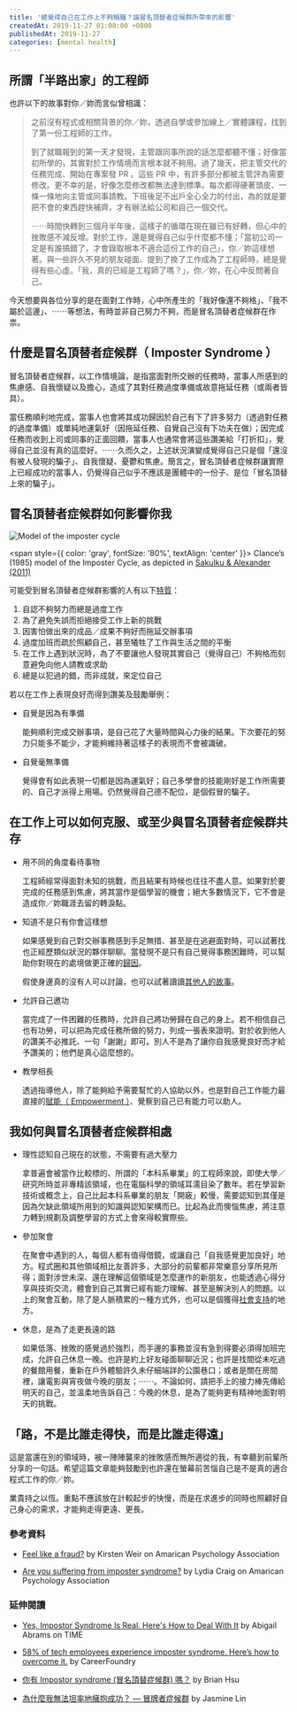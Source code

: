 ```yaml
---
title: '總覺得自己在工作上不夠稱職？論冒名頂替者症候群所帶來的影響'
createdAt: 2019-11-27 01:08:00 +0800
publishedAt: 2019-11-27
categories: [mental health]
---
```


## 所謂「半路出家」的工程師

也許以下的故事對你／妳而言似曾相識：

> 之前沒有程式或相關背景的你／妳，透過自學或參加線上／實體課程，找到了第一份工程師的工作。
>
> 到了就職報到的第一天才發現，主管跟同事所說的話怎麼都聽不懂；好像當初所學的，其實對於工作情境而言根本就不夠用。過了幾天，把主管交代的任務完成、開始在專案發 PR 。這些 PR 中，有許多部分都被主管評為需要修改。更不幸的是，好像怎麼修改都無法達到標準。每次都得硬著頭皮、一條一條地向主管或同事請教。下班後足不出戶全心全力的付出，為的就是要把不會的東西趕快補齊，才有辦法給公司和自己一個交代。
>
> ⋯⋯時間快轉到三個月半年後，這樣子的循環在現在雖已有好轉，但心中的挫敗感不減反增。對於工作，還是覺得自己似乎什麼都不懂；「當初公司一定是有誰搞錯了，才會錄取根本不適合這份工作的自己」，你／妳這樣想著。與一些許久不見的朋友碰面、提到了換了工作成為了工程師時，總是覺得有些心虛。「我，真的已經是工程師了嗎？」，你／妳，在心中反問著自己。

今天想要與各位分享的是在面對工作時，心中所產生的「我好像還不夠格」、「我不屬於這邊」、⋯⋯等想法，有時並非自己努力不夠，而是冒名頂替者症候群在作祟。

## 什麼是冒名頂替者症候群（ Imposter Syndrome ）

冒名頂替者症候群，以工作情境論，是指當面對所交辦的任務時，當事人所感到的焦慮感、自我懷疑以及擔心，造成了其對任務過度準備或故意拖延任務（或兩者皆具）。

當任務順利地完成，當事人也會將其成功歸因於自己有下了許多努力（透過對任務的過度準備）或單純地運氣好（因拖延任務、自覺自己沒有下功夫在做）；因完成任務而收到上司或同事的正面回饋，當事人也通常會將這些讚美給「打折扣」，覺得自己並沒有真的這麼好。⋯⋯久而久之，上述狀況演變成覺得自己只是個「還沒有被人發現的騙子」、自我懷疑、憂鬱和焦慮。簡言之，冒名頂替者症候群讓實際上已經成功的當事人，仍覺得自己似乎不應該是團體中的一份子、是位「冒名頂替上來的騙子」。

## 冒名頂替者症候群如何影響你我

![Model of the imposter cycle](/assets/images/imposter-syndrome/1.png)

<span style={{ color: 'gray', fontSize: '80%', textAlign: 'center' }}>
  Clance’s (1985) model of the Imposter Cycle, as depicted in [Sakulku & Alexander
  (2011)](https://www.apa.org/science/about/psa/2018/09/imposter-syndrome)
</span>

可能受到冒名頂替者症候群影響的人有以下[特質](https://mari.umich.edu/news/impostor-syndrome)：

1. 自認不夠努力而總是過度工作
2. 為了避免失誤而拒絕接受工作上新的挑戰
3. 因害怕做出來的成品／成果不夠好而拖延交辦事項
4. 過度加班而疏於照顧自己，甚至犧牲了工作與生活之間的平衡
5. 在工作上遇到狀況時，為了不要讓他人發現其實自己（覺得自己）不夠格而刻意避免向他人請教或求助
6. 總是以犯過的錯，而非成就，來定位自己

若以在工作上表現良好而得到讚美及鼓勵舉例：

- 自覺是因為有準備

  能夠順利完成交辦事項，是自己花了大量時間與心力後的結果。下次要花的努力只能多不能少，才能夠維持著這樣子的表現而不會被識破。

- 自覺毫無準備

  覺得會有如此表現一切都是因為運氣好；自己多學會的技能剛好是工作所需要的、自己才派得上用場。仍然覺得自己德不配位，是個假冒的騙子。

## 在工作上可以如何克服、或至少與冒名頂替者症候群共存

- 用不同的角度看待事物

  工程師經常得面對未知的挑戰，而且結果有時候也往往不盡人意。如果對於要完成的任務感到焦慮，將其當作是個學習的機會；絕大多數情況下，它不會是造成你／妳職涯去留的轉淚點。

- 知道不是只有你會這樣想

  如果感覺到自己對交辦事務感到手足無措、甚至是在逃避面對時，可以試著找也正經歷類似狀況的夥伴聊聊。當發現不是只有自己覺得事務困難時，可以幫助你對現在的處境做更正確的[歸因](<https://en.wikipedia.org/wiki/Attribution_(psychology)>)。

  假使身邊真的沒有人可以討論，也可以試著讀讀[其他人的故事](https://medium.com/landingfestival/58-of-tech-employees-experience-imposter-syndrome-heres-how-to-overcome-it-78172d8a2258)。

- 允許自己邀功

  當完成了一件困難的任務時，允許自己將功勞歸在自己的身上。若不相信自己也有功勞，可以把為完成任務所做的努力，列成一張表來證明。對於收到他人的讚美不必推託、一句「謝謝」即可。別人不是為了讓你自我感覺良好而才給予讚美的；他們是真心這麼想的。

- 教學相長

  透過指導他人，除了能夠給予需要幫忙的人協助以外，也是對自己工作能力最直接的[賦能（ Empowerment ）](https://zh.wikipedia.org/wiki/%E8%B3%A6%E6%AC%8A)、覺察到自己已有能力可以助人。

## 我如何與冒名頂替者症候群相處

- 理性認知自己現在的狀態，不需要有過大壓力

  拿普遍會被當作比較標的、所謂的「本科系畢業」的工程師來說，即使大學／研究所時並非專精該領域，也在電腦科學的領域耳濡目染了數年。若在學習新技術或概念上，自己比起本科系畢業的朋友「開竅」較慢，需要認知到其僅是因為欠缺此領域所用到的知識與認知架構而已。比起為此而懊惱焦慮，將注意力轉到規劃及調整學習的方式上會來得較實際些。

- 參加聚會

  在聚會中遇到的人，每個人都有值得借鏡，或讓自己「自我感覺更加良好」地方。程式圈和其他領域相比友善許多，大部分的前輩都非常樂意分享所見所得；面對涉世未深、還在理解這個領域是怎麼運作的新朋友，也能透過心得分享與技術交流，體會到自己其實已經有能力理解、甚至是解決別人的問題。以上的聚會互動，除了是人脈積累的一種方式外，也可以是個獲得[社會支持](https://en.wikipedia.org/wiki/Social_support#Links_to_mental_and_physical_health)的地方。

- 休息，是為了走更長遠的路

  如果低落、挫敗的感覺過於強烈，而手邊的事務並沒有急到得要必須得加班完成，允許自己休息一晚。也許是約上好友碰面聊聊近況；也許是找間從未吃過的餐館用餐，重新在戶外體驗許久未仔細端詳的公園巷口；或者是關在房間裡，讓電影與宵夜做今晚的朋友；⋯⋯。不論如何，請把手上的接力棒先傳給明天的自己，並溫柔地告訴自己：今晚的休息，是為了能夠更有精神地面對明天的挑戰。

## 「路，不是比誰走得快，而是比誰走得遠」

這是當還在別的領域時，被一陣陣襲來的挫敗感而無所適從的我，有幸聽到前輩所分享的一句話。希望這篇文章能夠鼓勵到也許還在螢幕前苦惱自己是不是真的適合程式工作的你／妳。

業貴持之以恆。重點不應該放在計較起步的快慢，而是在求進步的同時也照顧好自己身心的需求，才能夠走得更遠、更長。

### 參考資料

- [Feel like a fraud?](https://www.apa.org/gradpsych/2013/11/fraud) by Kirsten Weir on Amarican Psychology Association

- [Are you suffering from imposter syndrome?](https://www.apa.org/science/about/psa/2018/09/imposter-syndrome) by Lydia Craig on Amarican Psychology Association

### 延伸閱讀

- [Yes, Impostor Syndrome Is Real. Here's How to Deal With It](https://time.com/5312483/how-to-deal-with-impostor-syndrome/) by Abigail Abrams on TIME

- [58% of tech employees experience imposter syndrome. Here’s how to overcome it.](https://medium.com/landingfestival/58-of-tech-employees-experience-imposter-syndrome-heres-how-to-overcome-it-78172d8a2258) by CareerFoundry

- [你有 Impostor syndrome (冒名頂替症候群) 嗎？](https://brianhsublog.blogspot.com/2018/10/impostor-syndrome.html) by Brian Hsu

- [為什麼我無法坦率地擁抱成功？ — 冒牌者症候群](https://medium.com/as-a-product-designer/%E7%82%BA%E4%BB%80%E9%BA%BC%E6%88%91%E7%84%A1%E6%B3%95%E5%9D%A6%E7%8E%87%E5%9C%B0%E6%93%81%E6%8A%B1%E6%88%90%E5%8A%9F-%E5%86%92%E7%89%8C%E8%80%85%E7%97%87%E5%80%99%E7%BE%A4-2c8520a2c710) by Jasmine Lin
